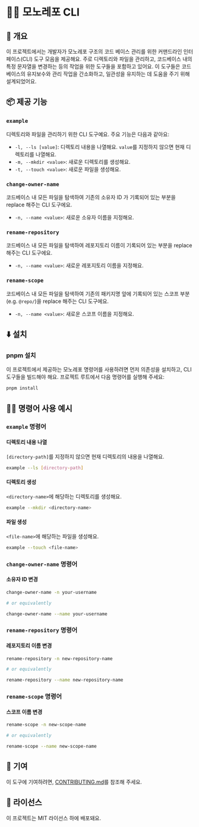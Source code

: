 # 🧑‍💻️ 모노레포 CLI

## 📖 개요

이 프로젝트에서는 개발자가 모노레포 구조의 코드 베이스 관리를 위한 커맨드라인 인터페이스(CLI) 도구 모음을 제공해요.
주로 디렉토리와 파일을 관리하고, 코드베이스 내의 특정 문자열을 변경하는 등의 작업을 위한 도구들을 포함하고 있어요.
이 도구들은 코드베이스의 유지보수와 관리 작업을 간소화하고, 일관성을 유지하는 데 도움을 주기 위해 설계되었어요.

## 📦 제공 기능

### **`example`**
디렉토리와 파일을 관리하기 위한 CLI 도구예요. 주요 기능은 다음과 같아요:
- `-l, --ls [value]`: 디렉토리 내용을 나열해요. `value`를 지정하지 않으면 현재 디렉토리를 나열해요.
- `-m, --mkdir <value>`: 새로운 디렉토리를 생성해요.
- `-t, --touch <value>`: 새로운 파일을 생성해요.
### **`change-owner-name`**
코드베이스 내 모든 파일을 탐색하여 기존의 소유자 ID 가 기록되어 있는 부분을 replace 해주는 CLI 도구에요.
- `-n, --name <value>`: 새로운 소유자 이름을 지정해요.
### **`rename-repository`**
코드베이스 내 모든 파일을 탐색하여 레포지토리 이름이 기록되어 있는 부분을 replace 해주는 CLI 도구에요.
- `-n, --name <value>`: 새로운 레포지토리 이름을 지정해요.
### **`rename-scope`**
코드베이스 내 모든 파일을 탐색하여 기존의 패키지명 앞에 기록되어 있는 스코프 부분(e.g. `@repo/`)을 replace 해주는 CLI 도구에요.
- `-n, --name <value>`: 새로운 스코프 이름을 지정해요.

## ⬇️ 설치

### pnpm 설치

이 프로젝트에서 제공하는 모노레포 명령어를 사용하려면 먼저 의존성을 설치하고, CLI 도구들을 빌드해야 해요.
프로젝트 루트에서 다음 명령어를 실행해 주세요:

```bash
pnpm install
```

## 🧑‍💻 명령어 사용 예시

### `example` 명령어

#### 디렉토리 내용 나열

`[directory-path]`를 지정하지 않으면 현재 디렉토리의 내용을 나열해요.

```bash
example --ls [directory-path]
```

#### 디렉토리 생성

`<directory-name>`에 해당하는 디렉토리를 생성해요.

```bash
example --mkdir <directory-name>
```

#### 파일 생성

`<file-name>`에 해당하는 파일을 생성해요.

```bash
example --touch <file-name>
```

### `change-owner-name` 명령어

#### 소유자 ID 변경

```bash
change-owner-name -n your-username

# or equivalently

change-owner-name --name your-username
```

### `rename-repository` 명령어

#### 레포지토리 이름 변경

```bash
rename-repository -n new-repository-name

# or equivalently

rename-repository --name new-repository-name
```

### `rename-scope` 명령어

#### 스코프 이름 변경

```bash
rename-scope -n new-scope-name

# or equivalently

rename-scope --name new-scope-name
```

## 🤝 기여

이 도구에 기여하려면, [CONTRIBUTING.md](../../CONTRIBUTING.md)를 참조해 주세요.

## 📜 라이선스

이 프로젝트는 MIT 라이선스 하에 배포돼요.
